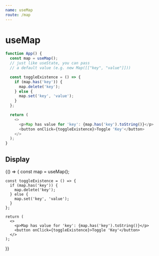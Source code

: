 ```yaml
---
name: useMap
route: /map
---
```



# useMap

```js
function App() {
  const map = useMap();
  // just like useState, you can pass
  // a default value (e.g. new Map([["key", "value"]]))

  const toggleExistence = () => {
    if (map.has('key')) {
      map.delete('key');
    } else {
      map.set('key', 'value');
    }
  };

  return (
    <>
      <p>Map has value for 'key': {map.has('key').toString()}</p>
      <button onClick={toggleExistence}>Toggle 'Key'</button>
    </>
  );
}
```

## Display

<Playground>
  {() => {
    const map = useMap();

    const toggleExistence = () => {
      if (map.has('key')) {
        map.delete('key');
      } else {
        map.set('key', 'value');
      }
    };

    return (
      <>
        <p>Map has value for 'key': {map.has('key').toString()}</p>
        <button onClick={toggleExistence}>Toggle 'Key'</button>
      </>
    ); 
  }}
</Playground>